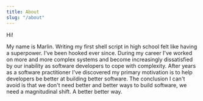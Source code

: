 ```yaml
---
title: About
slug: "/about"
---
```


Hi!

My name is Marlin. Writing my first shell script in high school felt like having a superpower. I've been hooked ever since. 
During my career I've worked on more and more complex systems and become increasingly dissatisfied by our inability as software developers to cope with complexity. 
After years as a software practitioner I've discovered my primary motivation is to help developers be better at building better software. 
The conclusion I can't avoid is that we don't need better and better ways to build software, we need a magnitudinal shift. A better better way.
